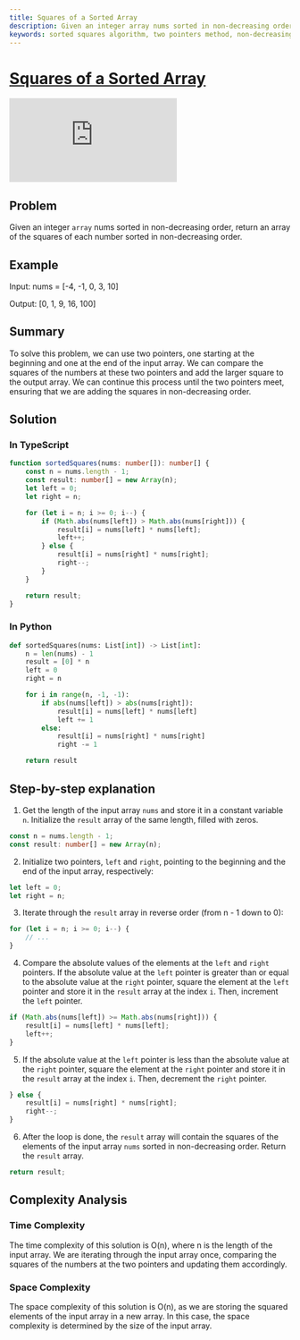 ```yaml
---
title: Squares of a Sorted Array
description: Given an integer array nums sorted in non-decreasing order, return an array of the squares of each number sorted in non-decreasing order.
keywords: sorted squares algorithm, two pointers method, non-decreasing order, squared integers, sorted array squares, efficient square sorting, positive negative number sorting, absolute value comparison, sorted square elements, linear time complexity
---
```



# [Squares of a Sorted Array](https://leetcode.com/problems/squares-of-a-sorted-array/) <DifficultyChip difficulty="easy" />

<div className="iframe-container">
	<iframe className="responsive-iframe" src="https://www.youtube.com/embed/FPCZsG_AkUg"
					title="YouTube video player" frameBorder="0"
					allow="accelerometer; autoplay; clipboard-write; encrypted-media; gyroscope; picture-in-picture"
					allowFullScreen></iframe>
</div>

## Problem

Given an integer `array` nums sorted in non-decreasing order, return an array of the squares of each number sorted in non-decreasing order.

## Example

Input: nums = [-4, -1, 0, 3, 10]

Output: [0, 1, 9, 16, 100]

## Summary

To solve this problem, we can use two pointers, one starting at the beginning and one at the end of the input array. We can compare the squares of the numbers at these two pointers and add the larger square to the output array. We can continue this process until the two pointers meet, ensuring that we are adding the squares in non-decreasing order.

## Solution

### In TypeScript

```typescript
function sortedSquares(nums: number[]): number[] {
	const n = nums.length - 1;
	const result: number[] = new Array(n);
	let left = 0;
	let right = n;

	for (let i = n; i >= 0; i--) {
		if (Math.abs(nums[left]) > Math.abs(nums[right])) {
			result[i] = nums[left] * nums[left];
			left++;
		} else {
			result[i] = nums[right] * nums[right];
			right--;
		}
	}

	return result;
}

```

### In Python

```python
def sortedSquares(nums: List[int]) -> List[int]:
	n = len(nums) - 1
	result = [0] * n
	left = 0
	right = n

	for i in range(n, -1, -1):
		if abs(nums[left]) > abs(nums[right]):
			result[i] = nums[left] * nums[left]
			left += 1
		else:
			result[i] = nums[right] * nums[right]
			right -= 1

	return result
```

## Step-by-step explanation

1. Get the length of the input array `nums` and store it in a constant variable `n`. Initialize the `result` array of the same length, filled with zeros.

```typescript
const n = nums.length - 1;
const result: number[] = new Array(n);
```

2. Initialize two pointers, `left` and `right`, pointing to the beginning and the end of the input array, respectively:

```typescript
let left = 0;
let right = n;
```

3. Iterate through the `result` array in reverse order (from n - 1 down to 0):

```typescript
for (let i = n; i >= 0; i--) {
	// ...
}
```

4. Compare the absolute values of the elements at the `left` and `right` pointers. If the absolute value at the `left` pointer is greater than or equal to the absolute value at the `right` pointer, square the element at the `left` pointer and store it in the `result` array at the index `i`. Then, increment the `left` pointer.

```typescript
if (Math.abs(nums[left]) >= Math.abs(nums[right])) {
	result[i] = nums[left] * nums[left];
	left++;
}
```

5. If the absolute value at the `left` pointer is less than the absolute value at the `right` pointer, square the element at the `right` pointer and store it in the `result` array at the index `i`. Then, decrement the `right` pointer.

```typescript
} else {
	result[i] = nums[right] * nums[right];
	right--;
}
```

6. After the loop is done, the `result` array will contain the squares of the elements of the input array `nums` sorted in non-decreasing order. Return the `result` array.

```typescript
return result;
```

## Complexity Analysis

### Time Complexity

The time complexity of this solution is O(n), where n is the length of the input array. We are iterating through the input array once, comparing the squares of the numbers at the two pointers and updating them accordingly.

### Space Complexity

The space complexity of this solution is O(n), as we are storing the squared elements of the input array in a new array. In this case, the space complexity is determined by the size of the input array.

